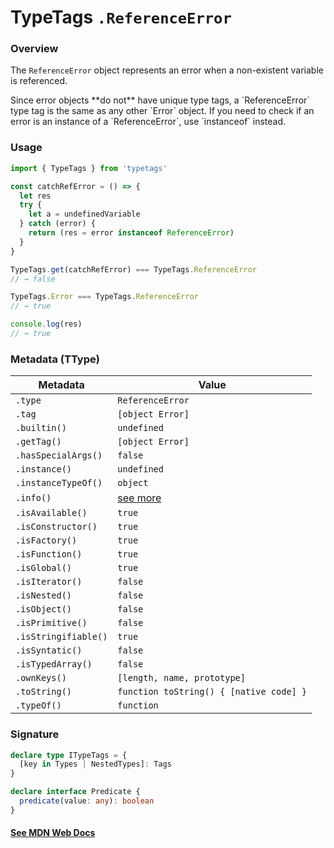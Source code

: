 
# TypeTags `.ReferenceError`

### Overview

The `ReferenceError` object represents an error when a non-existent variable is referenced.

<Callout type="error" emoji="️🚫">
  Since error objects **do not** have unique type tags, a `ReferenceError` type
  tag is the same as any other `Error` object. If you need to check if an error
  is an instance of a `ReferenceError`, use `instanceof` instead.
</Callout>

### Usage

```js
import { TypeTags } from 'typetags'

const catchRefError = () => {
  let res
  try {
    let a = undefinedVariable
  } catch (error) {
    return (res = error instanceof ReferenceError)
  }
}

TypeTags.get(catchRefError) === TypeTags.ReferenceError
// → false

TypeTags.Error === TypeTags.ReferenceError
// → true

console.log(res)
// → true
```

### Metadata (TType)

| Metadata             | Value                                   |
| -------------------- | --------------------------------------- |
| `.type`              | `ReferenceError`                        |
| `.tag`               | `[object Error]`                        |
| `.builtin()`         | `undefined`                             |
| `.getTag()`          | `[object Error]`                        |
| `.hasSpecialArgs()`  | `false`                                 |
| `.instance()`        | `undefined`                             |
| `.instanceTypeOf()`  | `object`                                |
| `.info()`            | [see more]()                            |
| `.isAvailable()`     | `true`                                  |
| `.isConstructor()`   | `true`                                  |
| `.isFactory()`       | `true`                                  |
| `.isFunction()`      | `true`                                  |
| `.isGlobal()`        | `true`                                  |
| `.isIterator()`      | `false`                                 |
| `.isNested()`        | `false`                                 |
| `.isObject()`        | `false`                                 |
| `.isPrimitive()`     | `false`                                 |
| `.isStringifiable()` | `true`                                  |
| `.isSyntatic()`      | `false`                                 |
| `.isTypedArray()`    | `false`                                 |
| `.ownKeys()`         | `[length, name, prototype]`             |
| `.toString()`        | `function toString() { [native code] }` |
| `.typeOf()`          | `function`                              |

### Signature

```ts
declare type ITypeTags = {
  [key in Types | NestedTypes]: Tags
}

declare interface Predicate {
  predicate(value: any): boolean
}
```

#### [See MDN Web Docs](https://developer.mozilla.org/en-US/docs/Web/JavaScript/Reference/Global_Objects/ReferenceError)

